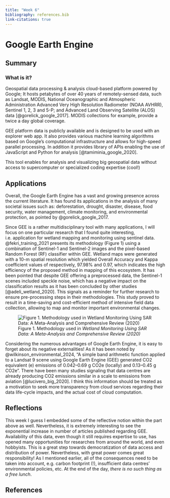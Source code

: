 ```yaml
---
title: "Week 6"
bibliography: references.bib
link-citations: true
---
```


# Google Earth Engine {.unnumbered}

## Summary

### What is it?

Geospatial data processing & analysis cloud-based platform powered by Google; It hosts petabytes of over 40 years of remotely-sensed data, such as Landsat, MODIS, National Oceanographic and Atmospheric Administration Advanced Very High Resolution Radiometer (NOAA AVHRR), Sentinel 1, 2, 3 and 5-P; and Advanced Land Observing Satellite (ALOS) data [@gorelick_google_2017]. MODIS collections for example, provide a twice a day global coverage.

GEE platform data is publicly available and is designed to be used with an explorer web app. It also provides various machine learning algorithms based on Google's computational infrastructure and allows for high-speed parallel processing. In addition it provides library of APIs enabling the use of JavaScript and Python for analysis [@tamiminia_google_2020].

This tool enables for analysis and visualizing big geospatial data without access to supercomputer or specialized coding expertise (cool!)

## Applications

Overall, the Google Earth Engine has a vast and growing presence across the current literature. It has found its applications in the analysis of many societal issues such as: deforestation, drought, disaster, disease, food security, water management, climate monitoring, and environmental protection, as pointed by @gorelick_google_2017.

Since GEE is a rather multidisciplinary tool with many applications, I will focus on one particular research that I found quite interesting, i.e. application for wetland mapping and monitoring using sentinel data. @fekri_training_2021 presents its methodology (Figure 1) using a combination of Sentinel-1 and Sentinel-2 images and the pixel-based Random Forest (RF) classifier within GEE. Wetland maps were generated with a 10-m spatial resolution which yielded Overall Accuracy and Kappa coefficient values of respectively, 97.98% and 0.97, which indicates the high efficiency of the proposed method in mapping of this ecosystem. It has been pointed that despite GEE offering a preprocessed data, the Sentinel-1 scenes included speckle noise, which has a negative impact on the classification results as it has been concluded by other studies [@adeli_wetland_2020]. This signals as a reminder for further research to ensure pre-processing steps in their methodologies. This study proved to result in a time-saving and cost-efficient method of intensive field data collection, allowing to map and monitor important environmental changes.

![Figure 1. Methodology used in *Wetland Monitoring Using SAR Data: A Meta-Analysis and Comprehensive Review (2020)*](images/wetland.png)

Considering the numerous advantages of Google Earth Engine, it is easy to forget about its negative externalities! As it has been noted by @wilkinson_environmental_2024, "A simple band arithmetic function applied to a Landsat 9 scene using Google Earth Engine (GEE) generated CO2 equivalent (e) emissions of 0.042--0.69 g CO2e (locally) and 0.13--0.45 g CO2e". There have been many studies signaling that data centres are already producing CO2 emissions similar in a scale to emissions from aviation [@lucivero_big_2020]. I think this information should be treated as a motivation to seek more transparency from cloud services regarding their data life-cycle impacts, and the actual cost of cloud computation.

## Reflections

This week I guess I embedded some of the reflective notion within the part above as well. Nevertheless, it is extremely interesting to see the exponential increase in number of articles published regarding GEE. Availability of this data, even though it still requires expertise to use, has opened many opportunities for researches from around the world, and even hobbyists. This is a great step towards democratization of data access and distribution of power. Nevertheless, with great power comes great responsibility! As I mentioned earlier, all of the consequences need to be taken into account, e.g. carbon footprint (!), insufficient data centres' environmental policies, etc. At the end of the day, *there is no such thing as a free lunch*.

## References

::: {#refs}
:::
